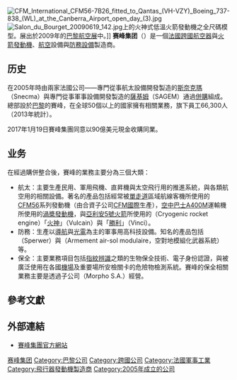 {{Infobox company
| name               = 賽峰集團<br>Safran S.A.
| logo               = File:Logo Safran.svg|250px
| type               = {{tsl|en|S.A. (corporation)}} 
| traded_as          = {{Euronext|SAF|FR0000073272|XPAR}}<br>[[巴黎CAC40指数|巴黎CAC40指数]]
| local_code_name    = FR
| local_code         = 562082909
| foundation         = {{Start date and age|2005}}
| location_city      = [[巴黎|巴黎]]
| location_country   = {{FRA}}
| key_people         = Philippe Petitcolin ([[首席执行官|首席执行官]])<br>{{tsl|en|Ross McInnes}} ([[會長|會長]])<ref>{{cite web|url=https://www.latribune.fr/entreprises-finance/industrie/aeronautique-defense/20141203trib516afb0e8/un-tandem-ross-mcinness-et-philippe-petitcolin-va-prendre-la-tete-de-safran.html|title=Un tandem très expérimenté à la tête de Safran|website=La Tribune|access-date=2020-07-30|archive-date=2021-04-13|archive-url=https://web.archive.org/web/20210413163931/https://www.latribune.fr/entreprises-finance/industrie/aeronautique-defense/20141203trib516afb0e8/un-tandem-ross-mcinness-et-philippe-petitcolin-va-prendre-la-tete-de-safran.html|dead-url=no}}</ref><ref>{{cite web|url=https://www.reuters.com/article/france-safran-idUSL6N0TP3CA20141205|title=REFILE-UPDATE 1-Safran taps Petitcolin as next CEO, McInnes as chairman|date=2014-12-05|publisher=|via=www.reuters.com|access-date=2020-07-30|archive-url=https://web.archive.org/web/20190412141607/https://www.reuters.com/article/france-safran-idUSL6N0TP3CA20141205|archive-date=2019-04-12|dead-url=no}}</ref>
| industry           = [[航空航天工程|航空航天工程]]<br>[[軍隊|軍隊]]  
| products           = [[航空发动机|航空发动机]]、設備、防禦[[电子学|电子設備]]、[[生物识别技术|生物识别技术]]、[[智慧卡|智慧卡]]、{{tsl|en|identity management}}
| revenue = [[Euro|€]]16.521 billion (2017)
| operating_income = €2.470 billion (2017)
| net_income = €2.623  billion (2017)
| assets = €18.51 billion (end 2010)<ref name="AR2010">{{cite web|url=http://www.safran-group.com/IMG/pdf/Plaquette_31-12-2010_GB_EN_LIGNE.pdf|title=Annual Results 2010|accessdate=26 March 2011|publisher=Safran|format=PDF|deadurl=yes|archiveurl=https://web.archive.org/web/20110927180507/http://www.safran-group.com/IMG/pdf/Plaquette_31-12-2010_GB_EN_LIGNE.pdf|archivedate=2011-09-27|df=}}</ref>
| equity = €24.7 billion (March 2016)
| num_employees = 91,000 (01/01/2019)<ref name="Safran Employee Number">{{cite web|url=https://www.instagram.com/p/BsG5GnBiplA|title=#HappyNewYear2019 from Safran's 91,000 employees|accessdate=1 January 2019|publisher=Safran|df=}}</ref>
| homepage           = {{URL|http://www.safran-group.com}}
| intl               = yes
}}
[[File:CFM_International_CFM56-7B26_fitted_to_Qantas_(VH-VZY)_Boeing_737-838_(WL)_at_the_Canberra_Airport_open_day_(3).jpg|thumb]]
[[File:Salon_du_Bourget_20090619_142.jpg|thumb]]上的火神式低溫火箭發動機之全尺碼模型。展出於2009年的[[巴黎航空展|巴黎航空展]]中。]]
'''赛峰集团'''（{{lang-fr|Safran S.A.}}）是一個[[法國|法國]][[跨國公司|跨國]][[航空發動機|航空器]]與[[火箭發動機|火箭發動機]]、[[航空|航空]]設備與[[國防工業|防務設備]]製造商。

==历史==
在2005年時由兩家法國公司——專門從事航太設備開發製造的[[斯奈克瑪|斯奈克瑪]]（Snecma）與專門從事軍事設備開發製造的[[薩基姆|薩基姆]]（SAGEM）通過[[併購|併購]]組成。總部設於[[巴黎|巴黎]]的賽峰，在全球50個以上的國家擁有相關業務，旗下員工66,300人（2013年統計）{{R|Leaflet}}。

2017年1月19日賽峰集團同意以90億美元現金收購同業{{le|卓達宇航集團|Zodiac Aerospace}}。

==业务==
在經過購併整合後，賽峰的業務主要分為三個大類：
* 航太：主要生產民用、軍用飛機、直昇機與太空飛行用的推進系統，與各類航空用的相關設備。著名的產品包括經常被[[單走道客機|單走道]]區域航線客機所使用的[[CFM56|CFM56]]系列發動機（由合資子公司[[CFM國際|CFM國際]]生產），[[空中巴士A400M|空中巴士A400M]]運輸機所使用的{{link-en|TP400|Europrop TP400|TP400-D6}}[[渦槳發動機|渦槳發動機]]，與[[亞利安5號運載火箭|亞利安5號火箭]]所使用的{{link-en|低溫火箭發動機|Cryogenic rocket engine}}（Cryogenic rocket engine）「[[火神發動機|火神]]」（Vulcain）與「[[胜利发动机|勝利]]」（Vinci）。
* 防務：生產以[[導航|導航]]與[[光電工程|光電]]為主的軍事用高科技設備。知名的產品包括{{link-fr|雀鷹式無人機|Sperwer}}（Sperwer）與{{link-fr|AASM|Armement air-sol modulaire}}（Armement air-sol modulaire，空對地模組化武器系統）等。
* 保全：主要業務項目包括[[指紋辨識|指紋辨識]]之類的生物保全技術、電子身份認證，與被廣泛使用在各國[[機場|機場]]及重要場所安檢關卡的危險物檢測系統。賽峰的保全相關業務主要是透過子公司{{link-fr|莫弗公司|Morpho (entreprise)}}（Morpho S.A.）經營。

==參考文獻==
{{reflist|refs=
<ref name="Leaflet">{{Cite web|url=http://www.safran-group.com/IMG/pdf/Leaflet_Safran_EN-May-2014-3.pdf|title=Safran Fundamentals May 2014|language=en|format=PDF|archiveurl=https://web.archive.org/web/20140714194908/http://www.safran-group.com/IMG/pdf/Leaflet_Safran_EN-May-2014-3.pdf|archivedate=2014-07-14|publisher=賽峰集團|date=2014-03|accessdate=2014-07-09|deadurl=yes}}</ref>
}}

==外部連結==
* [http://www.safran-group.com/ 賽峰集團官方網站] {{Wayback|url=http://www.safran-group.com/ |date=20201014214516 }}{{fr}}{{en}}

{{CAC40指数成份公司}}

[[Category:赛峰集团|]]
[[Category:巴黎公司|Category:巴黎公司]]
[[Category:跨國公司|Category:跨國公司]]
[[Category:法國軍事工業|Category:法國軍事工業]]
[[Category:飛行器發動機製造商|Category:飛行器發動機製造商]]
[[Category:2005年成立的公司|Category:2005年成立的公司]]